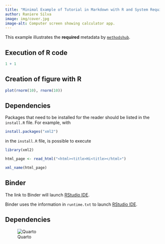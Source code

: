 ```yaml
---
title: "Minimal Example of Tutorial in Markdown with R and System Requirements"
author: Raniere Silva
image: img/cover.jpg
image-alt: Computer screen showing calculator app.
---
```


This example illustrates the **required** metadata by [`methodshub`](https://github.com/GESIS-Methods-Hub/methodshub).

## Execution of R code

```r
1 + 1
```

## Creation of figure with R

```r
plot(rnorm(10), rnorm(10))
```

## Dependencies

Packages that need to be installed for the reader should be listed in the `install.R` file. For example, with

```r
install.packages("xml2")
```

in the `install.R` file, is possible to execute

```r
library(xml2)

html_page <- read_html("<html><title>Hi<title></html>")

xml_name(html_page)
```

## Binder

The link to Binder will launch [RStudio IDE](https://posit.co/products/open-source/rstudio-server/).

:::{.callout-important}

Binder uses the information in `runtime.txt` to launch [RStudio IDE](https://posit.co/products/open-source/rstudio-server/).

:::

## Dependencies

![Quarto](img/quarto.png)

